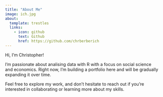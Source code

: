```yaml
---
title: "About Me"
image: ich.jpg
about:
  template: trestles
  links:
    - icon: github
      text: Github
      href: https://github.com/chrberberich  
---
```


Hi, I'm Christopher!

I'm passionate about analising data with R with a focus on social science and economics. Right now, I'm building a portfolio here and will be gradually expanding it over time.

Feel free to explore my work, and don't hesitate to reach out if you're interested in collaborating or learning more about my skills.